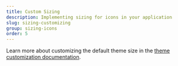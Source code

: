 ```yaml
---
title: Custom Sizing
description: Implementing sizing for icons in your application
slug: sizing-customizing
group: sizing-icons
order: 5
---
```


Learn more about customizing the default theme size in the [theme customization documentation](/en/docs/getting-started#customization).
